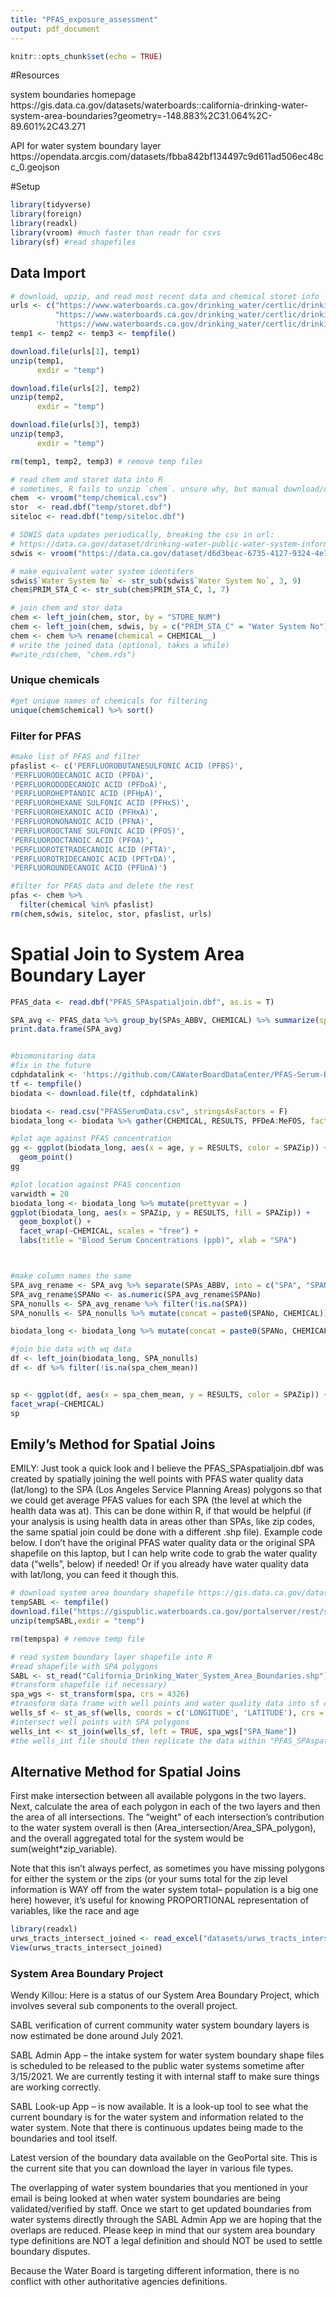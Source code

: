 ```yaml
---
title: "PFAS_exposure_assessment"
output: pdf_document
---
```


```r
knitr::opts_chunk$set(echo = TRUE)
```
#Resources

system boundaries homepage
https://gis.data.ca.gov/datasets/waterboards::california-drinking-water-system-area-boundaries?geometry=-148.883%2C31.064%2C-89.601%2C43.271

API for water system boundary layer
https://opendata.arcgis.com/datasets/fbba842bf134497c9d611ad506ec48cc_0.geojson

#Setup
```r
library(tidyverse)
library(foreign)
library(readxl)
library(vroom) #much faster than readr for csvs
library(sf) #read shapefiles
```

## Data Import

```r
# download, upzip, and read most recent data and chemical storet info
urls <- c("https://www.waterboards.ca.gov/drinking_water/certlic/drinkingwater/documents/edtlibrary/chemical_as_csv.zip",
          "https://www.waterboards.ca.gov/drinking_water/certlic/drinkingwater/documents/edtlibrary/storet_as_dbf.zip",
          'https://www.waterboards.ca.gov/drinking_water/certlic/drinkingwater/documents/edtlibrary/siteloc_as_dbf.zip')
temp1 <- temp2 <- temp3 <- tempfile()

download.file(urls[1], temp1)
unzip(temp1, 
      exdir = "temp")

download.file(urls[2], temp2)
unzip(temp2,
      exdir = "temp")

download.file(urls[3], temp3)
unzip(temp3,
      exdir = "temp")

rm(temp1, temp2, temp3) # remove temp files

# read chem and storet data into R
# sometimes, R fails to unzip `chem`. unsure why, but manual download/unzip works
chem  <- vroom("temp/chemical.csv")
stor  <- read.dbf("temp/storet.dbf")
siteloc <- read.dbf("temp/siteloc.dbf")

# SDWIS data updates periodically, breaking the csv in url:
# https://data.ca.gov/dataset/drinking-water-public-water-system-information
sdwis <- vroom("https://data.ca.gov/dataset/d6d3beac-6735-4127-9324-4e70f61698d9/resource/9dca2f92-4630-4bee-a9f9-69d2085b57e3/download/drinking-water-watch-public-water-system-facilities.txt")

# make equivalent water system identifers 
sdwis$`Water System No` <- str_sub(sdwis$`Water System No`, 3, 9)
chem$PRIM_STA_C <- str_sub(chem$PRIM_STA_C, 1, 7)

# join chem and stor data
chem <- left_join(chem, stor, by = "STORE_NUM")
chem <- left_join(chem, sdwis, by = c("PRIM_STA_C" = "Water System No"))
chem <- chem %>% rename(chemical = CHEMICAL__)
# write the joined data (optional, takes a while)
#write_rds(chem, "chem.rds")
```
### Unique chemicals
```r
#get unique names of chemicals for filtering
unique(chem$chemical) %>% sort()
```
### Filter for PFAS
```r
#make list of PFAS and filter
pfaslist <- c('PERFLUOROBUTANESULFONIC ACID (PFBS)',
'PERFLUORODECANOIC ACID (PFDA)',
'PERFLUORODODECANOIC ACID (PFDoA)',
'PERFLUOROHEPTANOIC ACID (PFHpA)',
'PERFLUOROHEXANE SULFONIC ACID (PFHxS)',
'PERFLUOROHEXANOIC ACID (PFHxA)',
'PERFLUORONONANOIC ACID (PFNA)',
'PERFLUOROOCTANE SULFONIC ACID (PFOS)',
'PERFLUOROOCTANOIC ACID (PFOA)',
'PERFLUOROTETRADECANOIC ACID (PFTA)',
'PERFLUOROTRIDECANOIC ACID (PFTrDA)',
'PERFLUOROUNDECANOIC ACID (PFUnA)')

#filter for PFAS data and delete the rest
pfas <- chem %>% 
  filter(chemical %in% pfaslist)
rm(chem,sdwis, siteloc, stor, pfaslist, urls)
```

# Spatial Join to System Area Boundary Layer
```r
PFAS_data <- read.dbf("PFAS_SPAspatialjoin.dbf", as.is = T)

SPA_avg <- PFAS_data %>% group_by(SPAs_ABBV, CHEMICAL) %>% summarize(spa_chem_mean = mean(RESULTS, na.rm = T))
print.data.frame(SPA_avg)


#biomonitoring data
#fix in the future
cdphdatalink <- 'https://github.com/CAWaterBoardDataCenter/PFAS-Serum-Biomonitoring-/blob/master/PFASSerumData.csv'
tf <- tempfile()
biodata <- download.file(tf, cdphdatalink)

biodata <- read.csv("PFASSerumData.csv", stringsAsFactors = F)
biodata_long <- biodata %>% gather(CHEMICAL, RESULTS, PFDeA:MeFOS, factor_key = F)

#plot age against PFAS concentration
gg <- ggplot(biodata_long, aes(x = age, y = RESULTS, color = SPAZip)) +
  geom_point()
gg

#plot location against PFAS concention
varwidth = 20
biodata_long <- biodata_long %>% mutate(prettyvar = )
ggplot(biodata_long, aes(x = SPAZip, y = RESULTS, fill = SPAZip)) +
  geom_boxplot() +
  facet_wrap(~CHEMICAL, scales = "free") +
  labs(title = "Blood Serum Concentrations (ppb)", xlab = "SPA")



#make column names the same  
SPA_avg_rename <- SPA_avg %>% separate(SPAs_ABBV, into = c("SPA", "SPANo"), sep = " ")
SPA_avg_rename$SPANo <- as.numeric(SPA_avg_rename$SPANo)
SPA_nonulls <- SPA_avg_rename %>% filter(!is.na(SPA))
SPA_nonulls <- SPA_nonulls %>% mutate(concat = paste0(SPANo, CHEMICAL))

biodata_long <- biodata_long %>% mutate(concat = paste0(SPANo, CHEMICAL))

#join bio data with wq data
df <- left_join(biodata_long, SPA_nonulls)
df <- df %>% filter(!is.na(spa_chem_mean))


sp <- ggplot(df, aes(x = spa_chem_mean, y = RESULTS, color = SPAZip)) + geom_point() +
facet_wrap(~CHEMICAL)
sp
```

## Emily's Method for Spatial Joins
EMILY: Just took a quick look and I believe the PFAS_SPAspatialjoin.dbf was created by spatially joining the well points with PFAS water quality data (lat/long) to the SPA (Los Angeles Service Planning Areas) polygons so that we could get average PFAS values for each SPA (the level at which the health data was at). This can be done within R, if that would be helpful (if your analysis is using health data in areas other than SPAs, like zip codes, the same spatial join could be done with a different .shp file). Example code below. I don't have the original PFAS water quality data or the original SPA shapefile on this laptop, but I can help write code to grab the water quality data ("wells", below) if needed! Or if you already have water quality data with lat/long, you can feed it though this.

```r
# download system area boundary shapefile https://gis.data.ca.gov/datasets/fbba842bf134497c9d611ad506ec48cc?geometry=-148.883%2C31.064%2C-89.601%2C43.271 
tempSABL <- tempfile()
download.file("https://gispublic.waterboards.ca.gov/portalserver/rest/services/Drinking_Water/California_Drinking_Water_System_Area_Boundaries/FeatureServer/0/query?where=1%3D1&outFields=*&outSR=4326&f=json", tempSABL)
unzip(tempSABL,exdir = "temp")

rm(tempspa) # remove temp file

# read system boundary layer shapefile into R
#read shapefile with SPA polygons
SABL <- st_read("California_Drinking_Water_System_Area_Boundaries.shp")
#transform shapefile (if necessary)
spa_wgs <- st_transform(spa, crs = 4326)
#transform data frame with well points and water quality data into sf object
wells_sf <- st_as_sf(wells, coords = c('LONGITUDE', 'LATITUDE'), crs = 4326)
#intersect well points with SPA polygons
wells_int <- st_join(wells_sf, left = TRUE, spa_wgs["SPA_Name"])
#the wells_int file should then replicate the data within "PFAS_SPAspatialjoin.dbf"
```


## Alternative Method for Spatial Joins

First make intersection between all available polygons in the two layers. Next, calculate the area of each polygon in each of the two layers and then the area of all intersections. The "weight" of each intersection's contribution to the water system overall is then (Area_intersection/Area_SPA_polygon), and the overall aggregated total for the system would be sum(weight*zip_variable).

Note that this isn't always perfect, as sometimes you have missing polygons for either the system or the zips (or your sums total for the zip level information is WAY off from the water system total-- population is a big one here) however, it's useful for knowing PROPORTIONAL representation of variables, like the race and age


```r
library(readxl)
urws_tracts_intersect_joined <- read_excel("datasets/urws_tracts_intersect_joined.xlsx")
View(urws_tracts_intersect_joined)
```

### System Area Boundary Project
Wendy Killou:
Here is a status of our System Area Boundary Project, which involves several sub components to the overall project.

SABL verification of current community water system boundary layers is now estimated be done around July 2021.

SABL Admin App – the intake system for water system boundary shape files is scheduled to be released to the public water systems sometime after 3/15/2021.  We are currently testing it with internal staff to make sure things are working correctly.

SABL Look-up App – is now available.  It is a look-up tool to see what the current boundary is for the water system and information related to the water system.  Note that there is continuous updates being made to the boundaries and tool itself.

Latest version of the boundary data available on the GeoPortal site.  This is the current site that you can download the layer in various file types.

The overlapping of water system boundaries that you mentioned in your email is being looked at when water system boundaries are being validated/verified by staff.  Once we start to get updated boundaries from water systems directly through the SABL Admin App we are hoping that the overlaps are reduced.  Please keep in mind that our system area boundary type definitions are NOT a legal definition and should NOT be used to settle boundary disputes.

Because the Water Board is targeting different information, there is no conflict with other authoritative agencies definitions.
